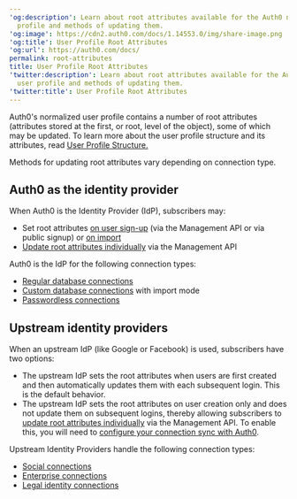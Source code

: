---
'og:description': Learn about root attributes available for the Auth0 normalized user
  profile and methods of updating them.
'og:image': https://cdn2.auth0.com/docs/1.14553.0/img/share-image.png
'og:title': User Profile Root Attributes
'og:url': https://auth0.com/docs/
permalink: root-attributes
title: User Profile Root Attributes
'twitter:description': Learn about root attributes available for the Auth0 normalized
  user profile and methods of updating them.
'twitter:title': User Profile Root Attributes
---
Auth0's normalized user profile contains a number of root attributes (attributes stored at the first, or root, level of the object), some of which may be updated. To learn more about the user profile structure and its attributes, read [User Profile Structure.](/docs/manage-users/user-accounts/user-profiles/user-profile-structure)

Methods for updating root attributes vary depending on connection type.

## Auth0 as the identity provider

When Auth0 is the <Tooltip tip="Identity Provider (IdP): Service that stores and manages digital identities." cta="View Glossary" href="/docs/glossary?term=Identity+Provider">Identity Provider</Tooltip> (IdP), subscribers may:

* Set root attributes [on user sign-up](https://auth0.com/docs/api/management/guides/users/set-root-attributes-user-signup) (via the <Tooltip tip="Management API: A product to allow customers to perform administrative tasks." cta="View Glossary" href="/docs/glossary?term=Management+API">Management API</Tooltip> or via public signup)
  or [on import](https://auth0.com/docs/api/management/guides/users/set-root-attributes-user-import)
* [Update root attributes individually](https://auth0.com/docs/api/management/guides/users/update-root-attributes-users) via the Management API

Auth0 is the IdP for the following connection types:

* [Regular database connections](/docs/authenticate/database-connections)
* [Custom database connections](/docs/authenticate/database-connections/custom-db) with import mode
* [Passwordless connections](/docs/authenticate/passwordless)

## Upstream identity providers

When an upstream IdP (like Google or Facebook) is used, subscribers have two options:

* The upstream IdP sets the root attributes when users are first created and then
  automatically updates them with each subsequent login. This is the default behavior.
* The upstream IdP sets the root attributes on user creation only and does not
  update them on subsequent logins, thereby allowing subscribers to [update root attributes individually](https://auth0.com/docs/api/management/guides/users/update-root-attributes-users) via the Management API. To enable this, you will need to [configure your connection sync with Auth0](https://auth0.com/docs/api/management/guides/connections/configure-connection-sync).

Upstream Identity Providers handle the following connection types:

* [Social connections](/docs/authenticate/identity-providers#social)
* [Enterprise connections](/docs/authenticate/identity-providers#enterprise)
* [Legal identity connections](/docs/authenticate/identity-providers#legal-identities)

